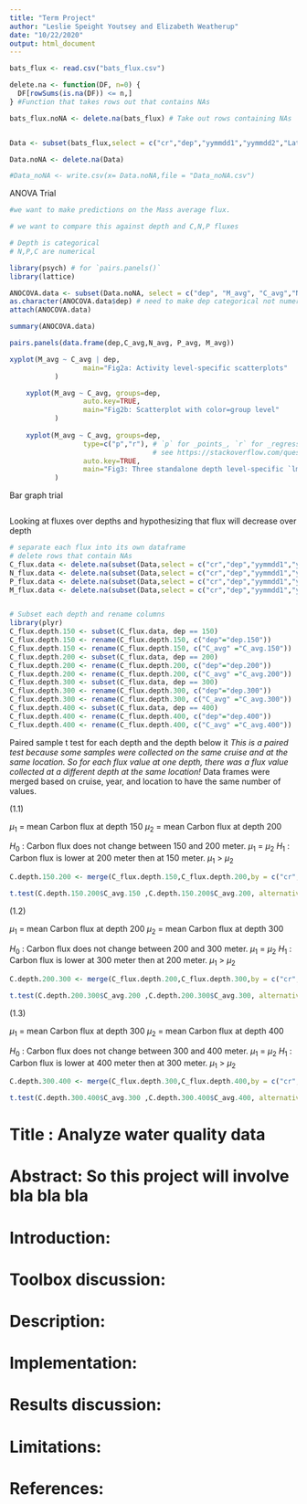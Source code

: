 ```yaml
---
title: "Term Project"
author: "Leslie Speight Youtsey and Elizabeth Weatherup"
date: "10/22/2020"
output: html_document
---
```


```r
bats_flux <- read.csv("bats_flux.csv")

delete.na <- function(DF, n=0) {
  DF[rowSums(is.na(DF)) <= n,]
} #Function that takes rows out that contains NAs 

bats_flux.noNA <- delete.na(bats_flux) # Take out rows containing NAs 


Data <- subset(bats_flux,select = c("cr","dep","yymmdd1","yymmdd2","Lat2","Lat2.1","Long1","Long2","M_avg","C_avg","N_avg","P_avg"))

Data.noNA <- delete.na(Data)

#Data_noNA <- write.csv(x= Data.noNA,file = "Data_noNA.csv")
```


ANOVA Trial 
```r
#we want to make predictions on the Mass average flux. 

# we want to compare this against depth and C,N,P fluxes 

# Depth is categorical 
# N,P,C are numerical 

library(psych) # for `pairs.panels()`
library(lattice)

ANOCOVA.data <- subset(Data.noNA, select = c("dep", "M_avg", "C_avg","N_avg","P_avg"))
as.character(ANOCOVA.data$dep) # need to make dep categorical not numerical 
attach(ANOCOVA.data)

summary(ANOCOVA.data)

pairs.panels(data.frame(dep,C_avg,N_avg, P_avg, M_avg))

xyplot(M_avg ~ C_avg | dep, 
                  main="Fig2a: Activity level-specific scatterplots"
           )

    xyplot(M_avg ~ C_avg, groups=dep, 
                  auto.key=TRUE,
                  main="Fig2b: Scatterplot with color=group level"
           )
    
    xyplot(M_avg ~ C_avg, groups=dep, 
                  type=c("p","r"), # `p` for _points_, `r` for _regression line_
                                   # see https://stackoverflow.com/questions/12972039/plotting-xyplot-with-regression-line-on-lattice-graphics for more
                  auto.key=TRUE,
                  main="Fig3: Three standalone depth level-specific `lm()` fits"
           )
```

Bar graph trial 
```r


```


Looking at fluxes over depths and hypothesizing that flux will decrease over depth 
```r
# separate each flux into its own dataframe 
# delete rows that contain NAs 
C_flux.data <- delete.na(subset(Data,select = c("cr","dep","yymmdd1","yymmdd2","Lat2","Lat2.1","Long1","Long2","C_avg")))
N_flux.data <- delete.na(subset(Data,select = c("cr","dep","yymmdd1","yymmdd2","Lat2","Lat2.1","Long1","Long2","N_avg")))
P_flux.data <- delete.na(subset(Data,select = c("cr","dep","yymmdd1","yymmdd2","Lat2","Lat2.1","Long1","Long2","P_avg")))
M_flux.data <- delete.na(subset(Data,select = c("cr","dep","yymmdd1","yymmdd2","Lat2","Lat2.1","Long1","Long2","M_avg")))


# Subset each depth and rename columns 
library(plyr)
C_flux.depth.150 <- subset(C_flux.data, dep == 150)
C_flux.depth.150 <- rename(C_flux.depth.150, c("dep"="dep.150"))
C_flux.depth.150 <- rename(C_flux.depth.150, c("C_avg" ="C_avg.150"))
C_flux.depth.200 <- subset(C_flux.data, dep == 200)
C_flux.depth.200 <- rename(C_flux.depth.200, c("dep"="dep.200"))
C_flux.depth.200 <- rename(C_flux.depth.200, c("C_avg" ="C_avg.200"))
C_flux.depth.300 <- subset(C_flux.data, dep == 300)
C_flux.depth.300 <- rename(C_flux.depth.300, c("dep"="dep.300"))
C_flux.depth.300 <- rename(C_flux.depth.300, c("C_avg" ="C_avg.300"))
C_flux.depth.400 <- subset(C_flux.data, dep == 400)
C_flux.depth.400 <- rename(C_flux.depth.400, c("dep"="dep.400"))
C_flux.depth.400 <- rename(C_flux.depth.400, c("C_avg" ="C_avg.400"))
```


Paired sample t test for each depth and the depth below it 
*This is a paired test because some samples were collected on the same cruise and at the same location. So for each flux value at one depth, there was a flux value collected at a different depth at the same location!
* Data frames were merged based on cruise, year, and location to have the same number of values.  

(1.1)

$\mu_1$ = mean Carbon flux at depth 150
$\mu_2$ = mean Carbon flux at depth 200

$H_0$ : Carbon flux does not change between 150 and 200 meter. $\mu_1$ = $\mu_2$
$H_1$ : Carbon flux is lower at 200 meter then at 150 meter. $\mu_1$ > $\mu_2$

```r
C.depth.150.200 <- merge(C_flux.depth.150,C_flux.depth.200,by = c("cr","yymmdd1","yymmdd2","Lat2","Lat2.1","Long1","Long2"))

t.test(C.depth.150.200$C_avg.150 ,C.depth.150.200$C_avg.200, alternative = "greater", paired = TRUE, var.equal = TRUE)

```

(1.2)

$\mu_1$ = mean Carbon flux at depth 200
$\mu_2$ = mean Carbon flux at depth 300

$H_0$ : Carbon flux does not change between 200 and 300 meter. $\mu_1$ = $\mu_2$
$H_1$ : Carbon flux is lower at 300 meter then at 200 meter. $\mu_1$ > $\mu_2$

```r
C.depth.200.300 <- merge(C_flux.depth.200,C_flux.depth.300,by = c("cr","yymmdd1","yymmdd2","Lat2","Lat2.1","Long1","Long2"))

t.test(C.depth.200.300$C_avg.200 ,C.depth.200.300$C_avg.300, alternative = "greater", paired = TRUE, var.equal = TRUE)
```

(1.3)

$\mu_1$ = mean Carbon flux at depth 300
$\mu_2$ = mean Carbon flux at depth 400

$H_0$ : Carbon flux does not change between 300 and 400 meter. $\mu_1$ = $\mu_2$
$H_1$ : Carbon flux is lower at 400 meter then at 300 meter. $\mu_1$ > $\mu_2$

```r
C.depth.300.400 <- merge(C_flux.depth.300,C_flux.depth.400,by = c("cr","yymmdd1","yymmdd2","Lat2","Lat2.1","Long1","Long2"))

t.test(C.depth.300.400$C_avg.300 ,C.depth.300.400$C_avg.400, alternative = "greater", paired = TRUE, var.equal = TRUE)
```






# Title : Analyze water quality data 

# Abstract: So this project will involve bla bla bla 

# Introduction: 

# Toolbox discussion:

# Description:

# Implementation:

# Results discussion:

# Limitations:

# References:

